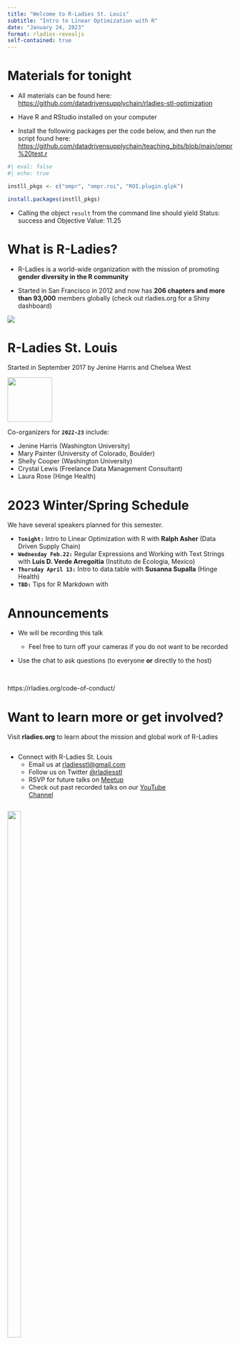 ---
title: "Welcome to R-Ladies St. Louis"
subtitle: "Intro to Linear Optimization with R"
date: "January 24, 2023"
format: rladies-revealjs
self-contained: true
---

# Materials for tonight

-   All materials can be found here: <https://github.com/datadrivensupplychain/rladies-stl-optimization>

-   Have R and RStudio installed on your computer

-   Install the following packages per the code below, and then run the script found here: <https://github.com/datadrivensupplychain/teaching_bits/blob/main/ompr%20test.r>

```{r}
#| eval: false
#| echo: true

instll_pkgs <- c("ompr", "ompr.roi", "ROI.plugin.glpk")

install.packages(instll_pkgs)

```
- Calling the object `result` from the command line should yield Status: success and Objective Value: 11.25

# What is R-Ladies? {.smaller}

-   R-Ladies is a world-wide organization with the mission of promoting **gender diversity in the R community**

-   Started in San Francisco in 2012 and now has **206 chapters and more than 93,000** members globally (check out rladies.org for a Shiny dashboard)

![](img/rladies2022.jpg){fig-align="center"}

# R-Ladies St. Louis

Started in September 2017 by Jenine Harris and Chelsea West

![](img/mermaid-diagram.PNG){width="100" fig-align="center"}

Co-organizers for **`2022-23`** include:

-   Jenine Harris (Washington University)\
-   Mary Painter (University of Colorado, Boulder)\
-   Shelly Cooper (Washington University)\
-   Crystal Lewis (Freelance Data Management Consultant)\
-   Laura Rose (Hinge Health)

# 2023 Winter/Spring Schedule

We have several speakers planned for this semester.

-   **`Tonight:`** Intro to Linear Optimization with R with **Ralph Asher** (Data Driven Supply Chain)
-   **`Wednesday Feb.22:`** Regular Expressions and Working with Text Strings with **Luis D. Verde Arregoitia** (Instituto de Ecologia, Mexico)
-   **`Thursday April 13:`** Intro to data.table with **Susanna Supalla** (Hinge Health)
-   **`TBD:`** Tips for R Markdown with 

# Announcements

-   We will be recording this talk

    -   Feel free to turn off your cameras if you do not want to be recorded

-   Use the chat to ask questions (to everyone **or** directly to the host)

<br>

::: announce
https://rladies.org/code-of-conduct/
:::

# Want to learn more or get involved?

Visit **rladies.org** to learn about the mission and global work of R-Ladies

::: {layout-ncol="2"}
::: {.column width="80%"}
-   Connect with R-Ladies St. Louis
    -   Email us at [rladiesstl\@gmail.com](mailto:rladiesstl@gmail.com)
    -   Follow us on Twitter [\@rladiesstl](https://twitter.com/RLadiesSTL)
    -   RSVP for future talks on [Meetup](https://www.meetup.com/R-Ladies-St-Louis/)
    -   Check out past recorded talks on our [YouTube Channel](https://www.youtube.com/channel/UCQ7DcXWJm3es06U7lGmBDkw/featured)
:::

::: {.column width="20%"}
![](https://media.giphy.com/media/3o7abBphHJngINCHio/giphy.gif){width="55%"}
:::
:::

# About tonight's speaker

- Ralph is the founder of Data Driven Supply Chain, LLC, a Minnesota-based consultancy that applies data science and AI methods, including linear optimization, to evaluate, design, and optimize clients' supply chains.
- Prior to founding Data Driven Supply Chain, he worked as an Operations Research Scientist at Target, designing e-commerce supply chain networks, and at General Mills, designing warehousing networks.
- He can be reached at [ralph\@datadrivensupplychain.com](mailto:ralph@datadrivensupplychain.com)
